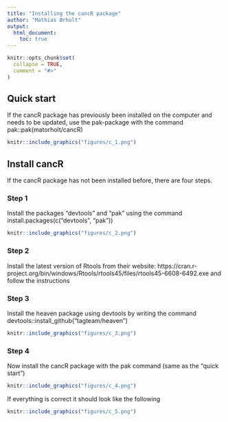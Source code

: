 ```yaml
---
title: "Installing the cancR package"
author: "Mathias Ørholt"
output:
  html_document:
    toc: true
---
```


```r
knitr::opts_chunk$set(
  collapse = TRUE,
  comment = "#>"
)
```

## Quick start

If the cancR package has previously been installed on the computer and needs to be updated, use the pak-package with the command pak::pak(matorholt/cancR)

```r
knitr::include_graphics("figures/c_1.png")
```

## Install cancR

If the cancR package has not been installed before, there are four steps.

### Step 1

Install the packages "devtools" and "pak" using the command install.packages(c("devtools", "pak"))

```r
knitr::include_graphics("figures/c_2.png")
```

### Step 2

Install the latest version of Rtools from their website: 
https://cran.r-project.org/bin/windows/Rtools/rtools45/files/rtools45-6608-6492.exe and follow the instructions

### Step 3

Install the heaven package using devtools by writing the command devtools::install_github("tagteam/heaven")

```r
knitr::include_graphics("figures/c_3.png")
```


### Step 4

Now install the cancR package with the pak command (same as the "quick start")

```r
knitr::include_graphics("figures/c_4.png")
```


If everything is correct it should look like the following

```r
knitr::include_graphics("figures/c_5.png")
```

